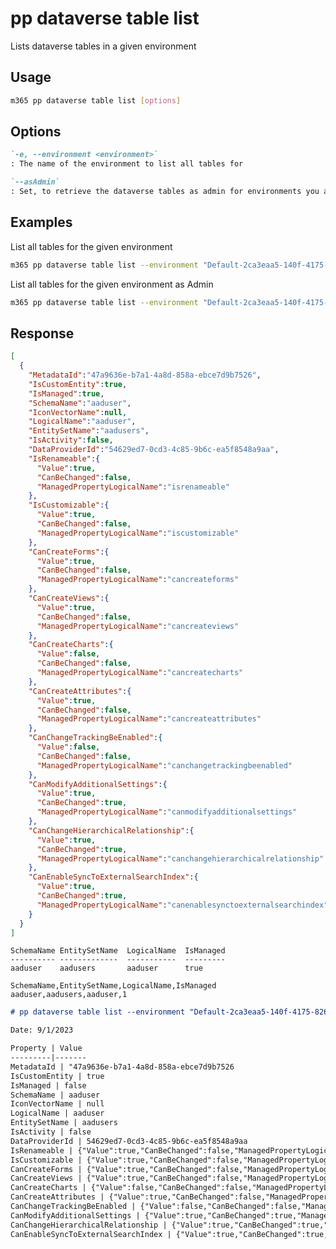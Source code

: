 
# pp dataverse table list

Lists dataverse tables in a given environment

## Usage

```sh
m365 pp dataverse table list [options]
```

## Options

```md definition-list
`-e, --environment <environment>`
: The name of the environment to list all tables for

`--asAdmin`
: Set, to retrieve the dataverse tables as admin for environments you are not a member of.
```

<Global />

## Examples

List all tables for the given environment

```sh
m365 pp dataverse table list --environment "Default-2ca3eaa5-140f-4175-8261-3272edf9f339"
```

List all tables for the given environment as Admin

```sh
m365 pp dataverse table list --environment "Default-2ca3eaa5-140f-4175-8261-3272edf9f339" --asAdmin
```

## Response

<Tabs>
  <TabItem value="JSON">

  ```json
  [
    {
      "MetadataId":"47a9636e-b7a1-4a8d-858a-ebce7d9b7526",
      "IsCustomEntity":true,
      "IsManaged":true,
      "SchemaName":"aaduser",
      "IconVectorName":null,
      "LogicalName":"aaduser",
      "EntitySetName":"aadusers",
      "IsActivity":false,
      "DataProviderId":"54629ed7-0cd3-4c85-9b6c-ea5f8548a9aa",
      "IsRenameable":{
        "Value":true,
        "CanBeChanged":false,
        "ManagedPropertyLogicalName":"isrenameable"
      },
      "IsCustomizable":{
        "Value":true,
        "CanBeChanged":false,
        "ManagedPropertyLogicalName":"iscustomizable"
      },
      "CanCreateForms":{
        "Value":true,
        "CanBeChanged":false,
        "ManagedPropertyLogicalName":"cancreateforms"
      },
      "CanCreateViews":{
        "Value":true,
        "CanBeChanged":false,
        "ManagedPropertyLogicalName":"cancreateviews"
      },
      "CanCreateCharts":{
        "Value":false,
        "CanBeChanged":false,
        "ManagedPropertyLogicalName":"cancreatecharts"
      },
      "CanCreateAttributes":{
        "Value":true,
        "CanBeChanged":false,
        "ManagedPropertyLogicalName":"cancreateattributes"
      },
      "CanChangeTrackingBeEnabled":{
        "Value":false,
        "CanBeChanged":false,
        "ManagedPropertyLogicalName":"canchangetrackingbeenabled"
      },
      "CanModifyAdditionalSettings":{
        "Value":true,
        "CanBeChanged":true,
        "ManagedPropertyLogicalName":"canmodifyadditionalsettings"
      },
      "CanChangeHierarchicalRelationship":{
        "Value":true,
        "CanBeChanged":true,
        "ManagedPropertyLogicalName":"canchangehierarchicalrelationship"
      },
      "CanEnableSyncToExternalSearchIndex":{
        "Value":true,
        "CanBeChanged":true,
        "ManagedPropertyLogicalName":"canenablesynctoexternalsearchindex"
      }
    }
  ]
  ```

  </TabItem>
  <TabItem value="Text">

  ```text
  SchemaName EntitySetName  LogicalName  IsManaged
  ---------- -------------  -----------  ---------
  aaduser    aadusers       aaduser      true
  ```

  </TabItem>
  <TabItem value="CSV">

  ```csv
  SchemaName,EntitySetName,LogicalName,IsManaged
  aaduser,aadusers,aaduser,1
  ```

  </TabItem>
  <TabItem value="Markdown">

  ```md
  # pp dataverse table list --environment "Default-2ca3eaa5-140f-4175-8261-3272edf9f339"

  Date: 9/1/2023

  Property | Value
  ---------|-------
  MetadataId | "47a9636e-b7a1-4a8d-858a-ebce7d9b7526
  IsCustomEntity | true
  IsManaged | false
  SchemaName | aaduser
  IconVectorName | null
  LogicalName | aaduser
  EntitySetName | aadusers
  IsActivity | false
  DataProviderId | 54629ed7-0cd3-4c85-9b6c-ea5f8548a9aa
  IsRenameable | {"Value":true,"CanBeChanged":false,"ManagedPropertyLogicalName":"isrenameable"}
  IsCustomizable | {"Value":true,"CanBeChanged":false,"ManagedPropertyLogicalName":"iscustomizable"}
  CanCreateForms | {"Value":true,"CanBeChanged":false,"ManagedPropertyLogicalName":"cancreateforms"}
  CanCreateViews | {"Value":true,"CanBeChanged":false,"ManagedPropertyLogicalName":"cancreateviews"}
  CanCreateCharts | {"Value":false,"CanBeChanged":false,"ManagedPropertyLogicalName":"cancreatecharts"}
  CanCreateAttributes | {"Value":true,"CanBeChanged":false,"ManagedPropertyLogicalName":"cancreateattributes"}
  CanChangeTrackingBeEnabled | {"Value":false,"CanBeChanged":false,"ManagedPropertyLogicalName":"canchangetrackingbeenabled"}
  CanModifyAdditionalSettings | {"Value":true,"CanBeChanged":true,"ManagedPropertyLogicalName":"canmodifyadditionalsettings"}
  CanChangeHierarchicalRelationship | {"Value":true,"CanBeChanged":true,"ManagedPropertyLogicalName":"canchangehierarchicalrelationship"}
  CanEnableSyncToExternalSearchIndex | {"Value":true,"CanBeChanged":true,"ManagedPropertyLogicalName":"canenablesynctoexternalsearchindex"}
  ```

  </TabItem>
</Tabs>

